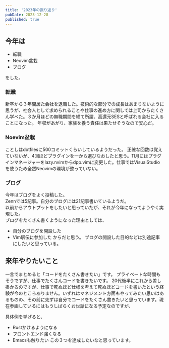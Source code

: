 ```yaml
---
title: '2023年の振り返り'
pubDate: 2023-12-28
published: true
---
```


## 今年は
- 転職
- Neovim盆栽
- ブログ

をした。

### 転職
新卒から３年間居た会社を退職した。技術的な部分での成長はあまりないように思うが、社会人として求められることや仕事の進め方に関しては上司からたくさん学べた。３か月ほどの無職期間を経て所謂、高還元SESと呼ばれる会社に入ることになった。  年収があがり、家族を養う責任は果たせそうなので安心だ。

### Noevim盆栽
ことしはdotfilesに500コミットくらいしているようだった。
正確な回数は覚えていないが、4回ほどプラグインを一から選びなおしたと思う。11月にはプラグインマネージャーをlazy.nvimからdpp.vimに変更した。仕事ではVisualStudioを使うため全然Neovimの環境が整っていない。


### ブログ
今年はブログをよく投稿した。  
Zennでは5記事。自分のブログには21記事書いているようだ。  
以前からアウトプットをしたいと思っていたが、それが今年になってようやく実現した。  
ブログをたくさん書くようになった理由としては、
- 自分のブログを開設した
- Vim駅伝に参加した
からだと思う。
ブログの開設した目的などは別途記事にしたいと思っている。

## 来年やりたいこと

一言でまとめると「コードをたくさん書きたい」です。
プライベートな時間もそうですが、仕事でたくさんコードを書きたいです。
20代後半にこれから差し掛かるのですが、仕事で死ぬほど仕様を考えて死ぬほどコードを書いたという経験が今のところありません。いずれはマネジメント方面もやってみたい思いはあるものの、その前に先ずは自分でコードをたくさん書きたいと思っています。現在参画しているにはもうしばらくお世話になる予定なのですが、

具体例を挙げると、
- Rustかけるようになる
- フロントエンド強くなる
- Emacsも触りたい
この３つを達成したいなと思っています。

